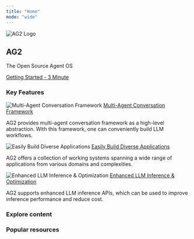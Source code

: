 ```yaml
---
title: "Home"
mode: "wide"
---
```



<div class="homepage-hero-section">
  <div class="hero-content">
    <div class="hero-logo-section">
      <img class="hero-logo" noZoom src="/static/img/ag2.svg" alt="AG2 Logo" />
    </div>
    <div class="hero-text-section">
      <h2 class="hero-title">AG2</h2>
      <p class="hero-subtitle">The Open Source Agent OS</p>
      <a class="hero-btn" href="/docs/Getting-Started">
        <div>Getting Started - 3 Minute</div>
      </a>
    </div>
  </div>
</div>

### Key Features

<div class="key-features">
    <CardGroup cols={3}>
        <Card>
            <div class="key-feature">
                <img noZoom src="/static/img/conv_2.svg" alt="Multi-Agent Conversation Framework" />
                <a href="/docs/Use-Cases/agent_chat">
                    Multi-Agent Conversation Framework
                </a>
                <p>AG2 provides multi-agent conversation framework as a high-level abstraction. With this framework, one can conveniently build LLM workflows.</p>
            </div>
        </Card>
        <Card>
            <div class="key-feature">
                <img noZoom src='/static/img/autogen_app.svg' alt='Easily Build Diverse Applications' />
                <a href='/docs/Use-Cases/agent_chat#diverse-applications-implemented-with-autogen'>
                    Easily Build Diverse Applications
                </a>
                <p>AG2 offers a collection of working systems spanning a wide range of applications from various domains and complexities.</p>
            </div>
        </Card>
        <Card>
            <div class="key-feature">
                <img noZoom src='/static/img/extend.svg' alt='Enhanced LLM Inference & Optimization' />
                <a href='/docs/Use-Cases/enhanced_inference'>
                    Enhanced LLM Inference & Optimization
                </a>
                <p>AG2 supports enhanced LLM inference APIs, which can be used to improve inference performance and reduce cost.</p>
            </div>
        </Card>
    </CardGroup>
</div>

### Explore content
<ExploreContent />

### Popular resources
<PopularResources />